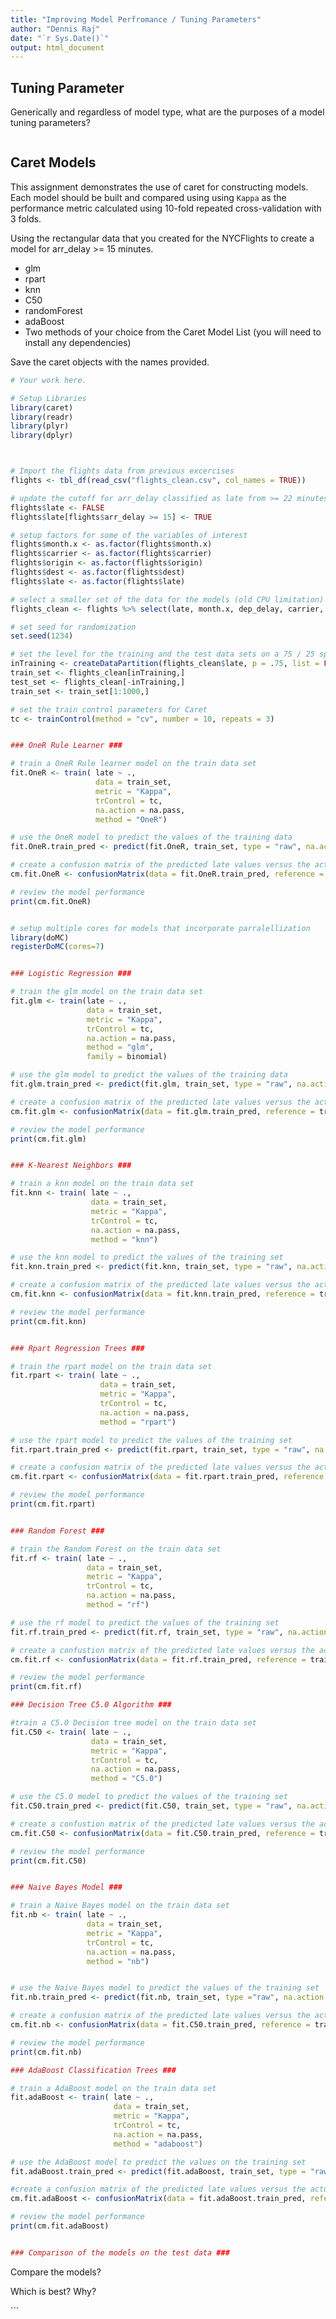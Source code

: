 ```yaml
---
title: "Improving Model Perfromance / Tuning Parameters"
author: "Dennis Raj"
date: "`r Sys.Date()`"
output: html_document
---
```



## Tuning Parameter

Generically and regardless of model type, what are the purposes of a model
tuning parameters?

```
```

## Caret Models

This assignment demonstrates the use of caret for constructing models. Each
model should be built and compared using using `Kappa` as the performance
metric calculated using 10-fold repeated cross-validation with 3 folds.

Using the rectangular data that you created for the NYCFlights to create a model
for arr_delay >= 15 minutes.

- glm
- rpart
- knn
- C50
- randomForest
- adaBoost
- Two methods of your choice from the Caret Model List (you will need to install any dependencies)

Save the caret objects with the names provided.

```r

# Your work here.

# Setup Libraries
library(caret)
library(readr)
library(plyr)
library(dplyr)



# Import the flights data from previous excercises
flights <- tbl_df(read_csv("flights_clean.csv", col_names = TRUE))

# update the cutoff for arr_delay classified as late from >= 22 minutes in previous exercises to >= 15 minutes 
flights$late <- FALSE
flights$late[flights$arr_delay >= 15] <- TRUE

# setup factors for some of the variables of interest
flights$month.x <- as.factor(flights$month.x)
flights$carrier <- as.factor(flights$carrier)
flights$origin <- as.factor(flights$origin)
flights$dest <- as.factor(flights$dest)
flights$late <- as.factor(flights$late)

# select a smaller set of the data for the models (old CPU limitation)
flights_clean <- flights %>% select(late, month.x, dep_delay, carrier, origin, dest, distance)

# set seed for randomization
set.seed(1234)

# set the level for the training and the test data sets on a 75 / 25 split
inTraining <- createDataPartition(flights_clean$late, p = .75, list = FALSE)
train_set <- flights_clean[inTraining,]
test_set <- flights_clean[-inTraining,]
train_set <- train_set[1:1000,]

# set the train control parameters for Caret
tc <- trainControl(method = "cv", number = 10, repeats = 3)


### OneR Rule Learner ###

# train a OneR Rule learner model on the train data set
fit.OneR <- train( late ~ ., 
                   data = train_set, 
                   metric = "Kappa", 
                   trControl = tc, 
                   na.action = na.pass, 
                   method = "OneR")

# use the OneR model to predict the values of the training data
fit.OneR.train_pred <- predict(fit.OneR, train_set, type = "raw", na.action = na.pass)

# create a confusion matrix of the predicted late values versus the actual late values
cm.fit.OneR <- confusionMatrix(data = fit.OneR.train_pred, reference = train_set$late)

# review the model performance
print(cm.fit.OneR)


# setup multiple cores for models that incorporate parralellization 
library(doMC)
registerDoMC(cores=7)


### Logistic Regression ###

# train the glm model on the train data set
fit.glm <- train(late ~ ., 
                 data = train_set, 
                 metric = "Kappa", 
                 trControl = tc, 
                 na.action = na.pass, 
                 method = "glm", 
                 family = binomial)

# use the glm model to predict the values of the training data
fit.glm.train_pred <- predict(fit.glm, train_set, type = "raw", na.action = na.pass)

# create a confusion matrix of the predicted late values versus the actual late values
cm.fit.glm <- confusionMatrix(data = fit.glm.train_pred, reference = train_set$late)

# review the model performance
print(cm.fit.glm)


### K-Nearest Neighbors ###

# train a knn model on the train data set
fit.knn <- train( late ~ ., 
                  data = train_set, 
                  metric = "Kappa", 
                  trControl = tc, 
                  na.action = na.pass, 
                  method = "knn") 

# use the knn model to predict the values of the training set
fit.knn.train_pred <- predict(fit.knn, train_set, type = "raw", na.action = na.pass)

# create a confusion matrix of the predicted late values versus the actual late values
cm.fit.knn <- confusionMatrix(data = fit.knn.train_pred, reference = train_set$late)

# review the model performance
print(cm.fit.knn)


### Rpart Regression Trees ###

# train the rpart model on the train data set
fit.rpart <- train( late ~ .,
                    data = train_set, 
                    metric = "Kappa", 
                    trControl = tc, 
                    na.action = na.pass, 
                    method = "rpart")

# use the rpart model to predict the values of the training set
fit.rpart.train_pred <- predict(fit.rpart, train_set, type = "raw", na.action = na.pass)

# create a confusion matrix of the predicted late values versus the actual late values
cm.fit.rpart <- confusionMatrix(data = fit.rpart.train_pred, reference = train_set$late)

# review the model performance
print(cm.fit.rpart)


### Random Forest ###

# train the Random Forest on the train data set 
fit.rf <- train( late ~ .,
                 data = train_set, 
                 metric = "Kappa", 
                 trControl = tc, 
                 na.action = na.pass, 
                 method = "rf")

# use the rf model to predict the values of the training set
fit.rf.train_pred <- predict(fit.rf, train_set, type = "raw", na.action = na.pass) 

# create a confustion matrix of the predicted late values versus the actual late values
cm.fit.rf <- confusionMatrix(data = fit.rf.train_pred, reference = train_set$late)

# review the model performance
print(cm.fit.rf)

### Decision Tree C5.0 Algorithm ###

#train a C5.0 Decision tree model on the train data set
fit.C50 <- train( late ~ ., 
                  data = train_set, 
                  metric = "Kappa", 
                  trControl = tc, 
                  na.action = na.pass, 
                  method = "C5.0")

# use the C5.0 model to predict the values of the training set
fit.C50.train_pred <- predict(fit.C50, train_set, type = "raw", na.action = na.pass)

# create a confustion matrix of the predicted late values versus the actual late values
cm.fit.C50 <- confusionMatrix(data = fit.C50.train_pred, reference = train_set$late)

# review the model performance
print(cm.fit.C50)


### Naive Bayes Model ###

# train a Naive Bayes model on the train data set
fit.nb <- train( late ~ .,
                 data = train_set, 
                 metric = "Kappa", 
                 trControl = tc, 
                 na.action = na.pass, 
                 method = "nb")


# use the Naive Bayes model to predict the values of the training set
fit.nb.train_pred <- predict(fit.nb, train_set, type ="raw", na.action = na.pass)

# create a confusion matrix of the predicted late values versus the actual late values
cm.fit.nb <- confusionMatrix(data = fit.C50.train_pred, reference = train_set$late)

# review the model performance
print(cm.fit.nb)

### AdaBoost Classification Trees ###

# train a AdaBoost model on the train data set
fit.adaBoost <- train( late ~ ., 
                       data = train_set, 
                       metric = "Kappa", 
                       trControl = tc, 
                       na.action = na.pass, 
                       method = "adaboost")

# use the AdaBoost model to predict the values on the training set
fit.adaBoost.train_pred <- predict(fit.adaBoost, train_set, type = "raw", na.action = na.pass) 

#create a confusion matrix of the predicted late values versus the actual late values 
cm.fit.adaBoost <- confusionMatrix(data = fit.adaBoost.train_pred, reference = train_set$late)

# review the model performance
print(cm.fit.adaBoost)


### Comparison of the models on the test data ### 

```

Compare the  models?

Which is best?  Why?

```

